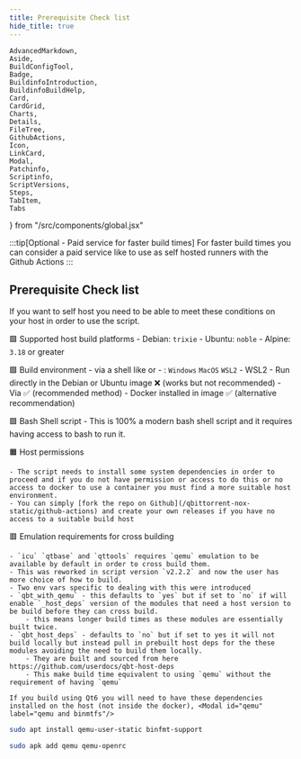 ```yaml
---
title: Prerequisite Check list
hide_title: true
---
```


	AdvancedMarkdown,
	Aside,
	BuildConfigTool,
	Badge,
	BuildinfoIntroduction,
	BuildinfoBuildHelp,
	Card,
	CardGrid,
	Charts,
	Details,
	FileTree,
	GithubActions,
	Icon,
	LinkCard,
	Modal,
	Patchinfo,
	Scriptinfo,
	ScriptVersions,
	Steps,
	TabItem,
	Tabs
} from "/src/components/global.jsx"

<AdvancedMarkdown>

:::tip[Optional - Paid service for faster build times]
For faster build times you can consider a paid service like <Modal id="buildjet" label="buildjet.com"/> to use as self hosted runners with the Github Actions
:::

</AdvancedMarkdown>

## Prerequisite Check list

If you want to self host you need to be able to meet these conditions on your host in order to use the script.

🟩 Supported host build platforms
    - Debian: `trixie`
    - Ubuntu: `noble`
    - Alpine: `3.18` or greater

🟩 Build environment
    - <Modal id="docker" label="Docker"/> via a shell like <Modal id="bash" label="Bash"/> or <Modal id="powershell" label="Powershell"/>
    - <Modal id="docker-desktop" label="Docker Desktop"/>: `Windows` `MacOS` `WSL2`
    - WSL2
      - Run directly in the Debian or Ubuntu image ❌ (works but not recommended)
      - Via <Modal id="docker-desktop" label="Docker Desktop"/> ✅ (recommended method)
      - Docker installed in <Modal id="wsl2" label="WSL2"/> image ✅ (alternative recommendation)

🟩 Bash Shell script
    - This is 100% a modern bash shell script and it requires having access to bash to run it.

🟧 Host permissions

    - The script needs to install some system dependencies in order to proceed and if you do not have permission or access to do this or no access to docker to use a container you must find a more suitable host environment.
	- You can simply [fork the repo on Github](/qbittorrent-nox-static/github-actions) and create your own releases if you have no access to a suitable build host

🟥 Emulation requirements for cross building

    - `icu` `qtbase` and `qttools` requires `qemu` emulation to be available by default in order to cross build them.
	- This was reworked in script version `v2.2.2` and now the user has more choice of how to build.
	- Two env vars specific to dealing with this were introduced
	- `qbt_with_qemu` - this defaults to `yes` but if set to `no` if will enable `_host_deps` version of the modules that need a host version to be build before they can cross build.
		- this means longer build times as these modules are essentially built twice.
	- `qbt_host_deps` - defaults to `no` but if set to yes it will not build locally but instead pull in prebuilt host deps for the these modules avoiding the need to build them locally.
		- They are built and sourced from here https://github.com/userdocs/qbt-host-deps
		- This make build time equivalent to using `qemu` without the requirement of having `qemu`

	If you build using Qt6 you will need to have these dependencies installed on the host (not inside the docker), <Modal id="qemu" label="qemu and binmtfs"/>

<Tabs>
<TabItem value="Debian based Linux" label="debian">

```bash
sudo apt install qemu-user-static binfmt-support
```

</TabItem>
<TabItem value="Alpine linux" label="alpine">

```bash
sudo apk add qemu qemu-openrc
```

</TabItem>
</Tabs>
